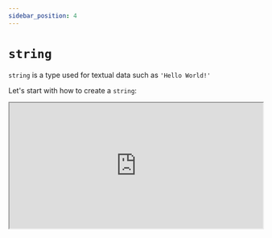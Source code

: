 ```yaml
---
sidebar_position: 4
---
```



# `string`

`string` is a type used for textual data such as `'Hello World!'`

Let's start with how to create a `string`:
  <iframe src="https://hlab.app/s/docs/simple_string_example"
    width="100%"
    height="250px"/>


:::warning
Avoid using `String()` as a constructor for `string`s
:::

Here are some more advanced methods for `string` operations:

  <iframe src="https://hlab.app/s/docs/string1_hbook"
    width="100%"
    height="400px"/>


:::tip


Try to think about `Strings` as 1-D `Arrays`. For example the `String` "lailai" is kind of an `Array`:
 
`['l', 'a', 'i', 'l', 'a', 'i']`.

:::

Let's go over some methods and properties frequently used:

- `toUpperCase()` / `toLowerCase()`: changes strings case type

- `\{special character}` - escapes it. Hence views it as a literal

- `String.length` is the only property, the rest are methods!

- `String.at(index)` - returns the char at said index

- `String.includes(searchString)` - boolean based on if searchString is in the `String`

- `String.indexOf(searchValue)` - returns the index of the first instance of said value

Let's view an example of a practical scenario, using some `string` methods:

  <iframe src="https://hlab.app/s/docs/string4_hbook"
    width="100%"
    height="400px"/>

<p>&nbsp;</p>

:::info
As one can imagine, there exists many, many more methods for `Strings`.

For more examples and details, visit: [Strings - MDN](https://developer.mozilla.org/en-US/docs/Web/JavaScript/Reference/Global_Objects/String) for more information.
:::

---


